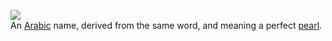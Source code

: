 [[Image:pearl.JPG|thumb|right|]]<br />
An [[Arab|Arabic]] name, derived from the same word, and meaning a perfect [[pearl]].